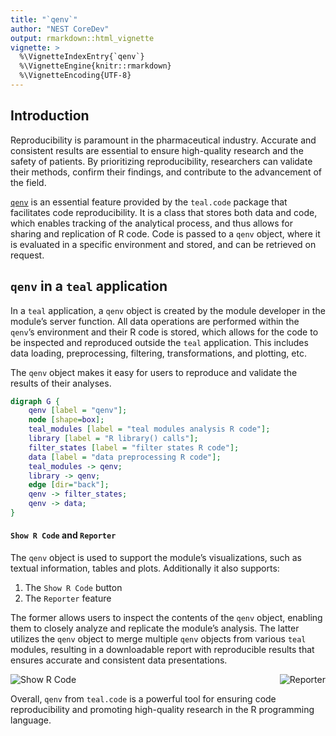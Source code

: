 ```yaml
---
title: "`qenv`"
author: "NEST CoreDev"
output: rmarkdown::html_vignette
vignette: >
  %\VignetteIndexEntry{`qenv`}
  %\VignetteEngine{knitr::rmarkdown}
  %\VignetteEncoding{UTF-8}
---
```


## Introduction

Reproducibility is paramount in the pharmaceutical industry.
Accurate and consistent results are essential to ensure high-quality research and the safety of patients.
By prioritizing reproducibility, researchers can validate their methods, confirm their findings, and contribute to the advancement of the field.

[`qenv`](https://insightsengineering.github.io/teal.code/latest-tag/articles/qenv.html) is an essential feature provided by the `teal.code` package that facilitates code reproducibility.
It is a class that stores both data and code, which enables tracking of the analytical process, and thus allows for sharing and replication of R code.
Code is passed to a `qenv` object, where it is evaluated in a specific environment and stored, and can be retrieved on request.

## `qenv` in a `teal` application

In a `teal` application, a `qenv` object is created by the module developer in the module's server function. All data operations are performed within the `qenv`'s environment and their R code is stored, which allows for the code to be inspected and reproduced outside the `teal` application. This includes data loading, preprocessing, filtering, transformations, and plotting, etc.

The `qenv` object makes it easy for users to reproduce and validate the results of their analyses.

```dot
digraph G {
    qenv [label = "qenv"];
    node [shape=box];
    teal_modules [label = "teal modules analysis R code"];
    library [label = "R library() calls"];
    filter_states [label = "filter states R code"];
    data [label = "data preprocessing R code"];
    teal_modules -> qenv;
    library -> qenv;
    edge [dir="back"];
    qenv -> filter_states;
    qenv -> data;
}
```

#### `Show R Code` and `Reporter`

The `qenv` object is used to support the module's visualizations, such as textual information, tables and plots. Additionally it also supports:

1. The `Show R Code` button
1. The `Reporter` feature

The former allows users to inspect the contents of the `qenv` object, enabling them to closely analyze and replicate the module's analysis.
The latter utilizes the `qenv` object to merge multiple `qenv` objects from various `teal` modules, resulting in a downloadable report with reproducible results that ensures accurate and consistent data presentations.

<a href="../../reference/figures/showrcode.jpg" target="_blank">
  <img title="Show R Code" src="../../man/figures/showrcode.jpg" align="left" style="max-width: 48%;"/>
</a>

<a href="./reporter.jpg" target="_blank">
  <img title="Reporter" src="./reporter.jpg" align="right" style="max-width: 48%;"/>
</a>

<div style="clear: both;"></div>

Overall, `qenv` from `teal.code` is a powerful tool for ensuring code reproducibility and promoting high-quality research in the R programming language.
